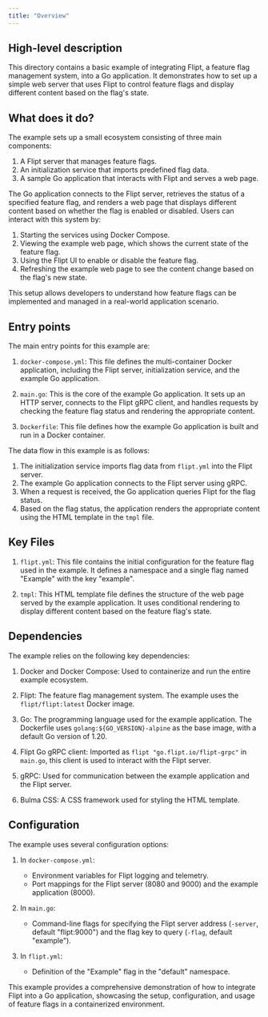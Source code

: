 ```yaml
---
title: "Overview"
---
```


## High-level description
This directory contains a basic example of integrating Flipt, a feature flag management system, into a Go application. It demonstrates how to set up a simple web server that uses Flipt to control feature flags and display different content based on the flag's state.

## What does it do?
The example sets up a small ecosystem consisting of three main components:

1. A Flipt server that manages feature flags.
2. An initialization service that imports predefined flag data.
3. A sample Go application that interacts with Flipt and serves a web page.

The Go application connects to the Flipt server, retrieves the status of a specified feature flag, and renders a web page that displays different content based on whether the flag is enabled or disabled. Users can interact with this system by:

1. Starting the services using Docker Compose.
2. Viewing the example web page, which shows the current state of the feature flag.
3. Using the Flipt UI to enable or disable the feature flag.
4. Refreshing the example web page to see the content change based on the flag's new state.

This setup allows developers to understand how feature flags can be implemented and managed in a real-world application scenario.

## Entry points
The main entry points for this example are:

1. `docker-compose.yml`: This file defines the multi-container Docker application, including the Flipt server, initialization service, and the example Go application.

2. `main.go`: This is the core of the example Go application. It sets up an HTTP server, connects to the Flipt gRPC client, and handles requests by checking the feature flag status and rendering the appropriate content.

3. `Dockerfile`: This file defines how the example Go application is built and run in a Docker container.

The data flow in this example is as follows:
1. The initialization service imports flag data from `flipt.yml` into the Flipt server.
2. The example Go application connects to the Flipt server using gRPC.
3. When a request is received, the Go application queries Flipt for the flag status.
4. Based on the flag status, the application renders the appropriate content using the HTML template in the `tmpl` file.

## Key Files
1. `flipt.yml`: This file contains the initial configuration for the feature flag used in the example. It defines a namespace and a single flag named "Example" with the key "example".

2. `tmpl`: This HTML template file defines the structure of the web page served by the example application. It uses conditional rendering to display different content based on the feature flag's state.

## Dependencies
The example relies on the following key dependencies:

1. Docker and Docker Compose: Used to containerize and run the entire example ecosystem.

2. Flipt: The feature flag management system. The example uses the `flipt/flipt:latest` Docker image.

3. Go: The programming language used for the example application. The Dockerfile uses `golang:${GO_VERSION}-alpine` as the base image, with a default Go version of 1.20.

4. Flipt Go gRPC client: Imported as `flipt "go.flipt.io/flipt-grpc"` in `main.go`, this client is used to interact with the Flipt server.

5. gRPC: Used for communication between the example application and the Flipt server.

6. Bulma CSS: A CSS framework used for styling the HTML template.

## Configuration
The example uses several configuration options:

1. In `docker-compose.yml`:
   - Environment variables for Flipt logging and telemetry.
   - Port mappings for the Flipt server (8080 and 9000) and the example application (8000).

2. In `main.go`:
   - Command-line flags for specifying the Flipt server address (`-server`, default "flipt:9000") and the flag key to query (`-flag`, default "example").

3. In `flipt.yml`:
   - Definition of the "Example" flag in the "default" namespace.

This example provides a comprehensive demonstration of how to integrate Flipt into a Go application, showcasing the setup, configuration, and usage of feature flags in a containerized environment.